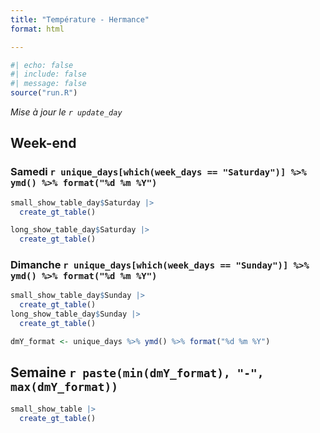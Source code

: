 ```yaml
---
title: "Température - Hermance"
format: html

---
```

```r
#| echo: false
#| include: false
#| message: false
source("run.R")
```

*Mise à jour le `r update_day`*

::::{.panel-tabset}

## Week-end

::: {layout="[50,50]"}

### Samedi `r unique_days[which(week_days == "Saturday")] %>% ymd() %>% format("%d %m %Y")`
```r
small_show_table_day$Saturday |>
  create_gt_table()

long_show_table_day$Saturday |>
  create_gt_table()
```

### Dimanche  `r unique_days[which(week_days == "Sunday")] %>% ymd() %>% format("%d %m %Y")`
```r
small_show_table_day$Sunday |>
  create_gt_table()
long_show_table_day$Sunday |>
  create_gt_table()
```


:::
```r
dmY_format <- unique_days %>% ymd() %>% format("%d %m %Y")
```

## Semaine `r paste(min(dmY_format), "-", max(dmY_format))`

```r

small_show_table |>
  create_gt_table()
```


::::
